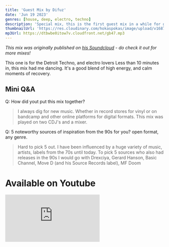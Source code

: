 ```yaml
---
title: 'Guest Mix by Difuz'
date: 'Jun 19 2023'
genres: [house, deep, electro, techno]
description: 'Special mix, this is the first guest mix in a while for goosebumps, and the man delivered a solid set!'
thumbnailUrl: 'https://res.cloudinary.com/hokaspokas/image/upload/v1687620730/gb47_sjs601.png'
mp3Url: https://dtbwbe0itow7v.cloudfront.net/gb47.mp3
---
```


*This mix was originally published on [his
Soundcloud](https://soundcloud.com/seven74/space-electronics) - do check it out
for more mixes!*

This one is for the Detroit Techno, and electro lovers
Less than 10 minutes in, this mix had me dancing.
It's a good blend of high energy, and calm moments of recovery.

## Mini Q&A

Q: How did yout put this mix together?
> I always dig for new music. Whether in record stores for vinyl or on bandcamp and other online platforms for digital formats. This mix was played on two CDJ's and a mixer.

Q: 5 noteworthy sources of inspiration from the 90s for you? open format, any genre.
> Hard to pick 5 out. I have been influenced by a huge variety of music, artists, labels from the 70s until today. To pick 5 sources who also had releases in the 90s I would go with Drexciya, Gerard Hanson, Basic Channel, Move D (and his Source Records label), MF Doom

# Available on Youtube
<iframe width={560} height={315} src="https://www.youtube.com/embed/DUGm5PXDvyU" title="YouTube video player" frameBorder={0} allow="accelerometer; autoplay; clipboard-write; encrypted-media; gyroscope; picture-in-picture; web-share" allowFullScreen />

# Tracklist

The tracklist is well selected tunes throughout🙌🏾

<Tracklist
  tracks={[
    'Relpek - Binary',
    'Cyan85 - Strange Signals',
    'CYWU - Skewed Objects',
    'CYWU - Unending Glaciers',
    'E.R.P. - Vox Automation',
    'Relpek - Decay',
    'Sound Synthesis - Hidden Realms',
    'Sound Synthesis - I Guess You Know',
    'Kalcagni - Wrong Fix',
    'Sterac - Hydroxy',
    'Torai - Doppler',
    'Anthony Rother - Stellarator',
    'UHU - Astral Exit',
    'Generali Minerali - Robo996',
    'Turk Turkelton - Needle',
    'Versalife - Phosphorescence',
    'Konerytmi - Autiomaa',
  ]}
/>
